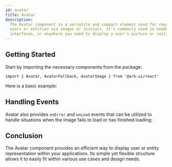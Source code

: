 ```yaml
---
id: avatar
title: Avatar
description:
  The Avatar component is a versatile and compact element used for representing
  users or entities via images or initials. It's commonly used in headers, user
  interfaces, or anywhere you need to display a user's picture or initials.
---
```



## Getting Started

Start by importing the necessary components from the package:

```tsx
import { Avatar, AvatarFallback, AvatarImage } from '@ark-ui/react'
```

Here is a basic example:

<Story id="Basic" />

## Handling Events

Avatar also provides `onError` and `onLoad` events that can be utilized to
handle situations when the image fails to load or has finished loading:

<Story id="Events" />

## Conclusion

The Avatar component provides an efficient way to display user or entity
representation within your applications. Its simple yet flexible structure
allows it to easily fit within various use cases and design needs.
